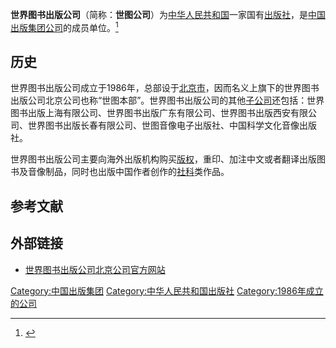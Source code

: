 '''世界图书出版公司'''（简称：'''世图公司'''）为[[中华人民共和国|中华人民共和国]]一家国有[[出版社|出版社]]，是[[中国出版集团公司|中国出版集团公司]]的成员单位。<ref name="intro">{{Cite web |url=http://www.cnpubg.com/overview/member/2012/1023/5177.shtml |title=世界图书出版公司-集团成员-集团概况-中国出版集团公司 |access-date=2017-03-07 |archive-date=2021-10-24 |archive-url=https://web.archive.org/web/20211024065317/http://www.cnpubg.com/overview/member/2012/1023/5177.shtml }}</ref>

==历史==
世界图书出版公司成立于1986年，总部设于[[北京市|北京市]]，因而名义上旗下的世界图书出版公司北京公司也称“世图本部”。世界图书出版公司的其他[[子公司|子公司]]还包括：世界图书出版上海有限公司、世界图书出版广东有限公司、世界图书出版西安有限公司、世界图书出版长春有限公司、世图音像电子出版社、中国科学文化音像出版社。

世界图书出版公司主要向海外出版机构购买[[版权|版权]]，重印、加注中文或者翻译出版图书及音像制品，同时也出版中国作者创作的[[社科|社科]]类作品。

==参考文献==
{{reflist}}

==外部链接==
* [http://www.wpcbj.com.cn/ 世界图书出版公司北京公司官方网站] {{Wayback|url=http://www.wpcbj.com.cn/ |date=20220501164726 }}

[[Category:中国出版集团|Category:中国出版集团]]
[[Category:中华人民共和国出版社|Category:中华人民共和国出版社]]
[[Category:1986年成立的公司|Category:1986年成立的公司]]